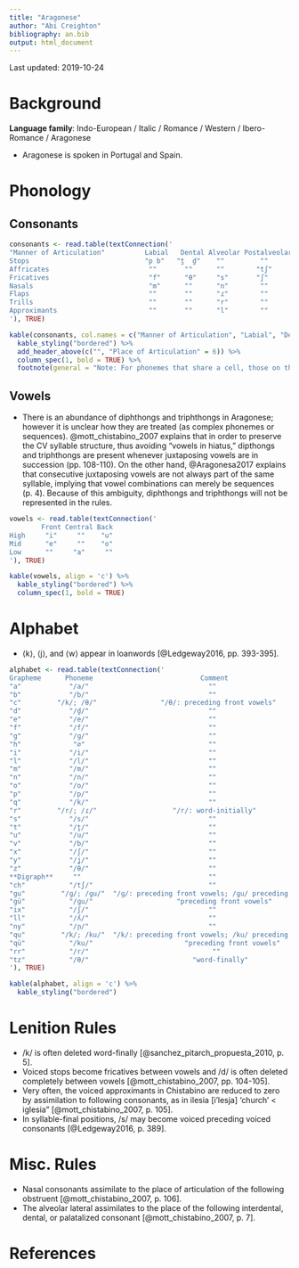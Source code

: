 ```yaml
---
title: "Aragonese"
author: "Abi Creighton"
bibliography: an.bib
output: html_document
---
```


Last updated: 2019-10-24

# Background

**Language family**: Indo-European / Italic / Romance / Western / Ibero-Romance / Aragonese

* Aragonese is spoken in Portugal and Spain.

# Phonology

## Consonants
```r
consonants <- read.table(textConnection('
"Manner of Articulation"          Labial   Dental Alveolar Postalveolar Palatal Velar     
Stops                             "p b"   "t̪  d̪"    ""         ""         ""    "k ɡ"    
Affricates                         ""       ""      ""        "tʃ"        ""     ""
Fricatives                         "f"      "θ"     "s"       "ʃ"         ""     ""
Nasals                             "m"      ""      "n"        ""         "ɲ"    ""
Flaps                              ""       ""      "ɾ"        ""         ""     ""
Trills                             ""       ""      "r"        ""         ""     ""
Approximants                       ""       ""      "l"        ""        "ʝ ʎ"   ""            
'), TRUE)

kable(consonants, col.names = c("Manner of Articulation", "Labial", "Dental", "Alveolar", "Postalveolar", "Palatal", "Velar"), align = 'c') %>%
  kable_styling("bordered") %>%
  add_header_above(c("", "Place of Articulation" = 6)) %>%
  column_spec(1, bold = TRUE) %>%
  footnote(general = "Note: For phonemes that share a cell, those on the left are voiceless and those on the right are voiced. Both palatal approximants are voiced, but the one on the right is lateral.", general_title = "")
```

## Vowels

* There is an abundance of diphthongs and triphthongs in Aragonese; however it is unclear how they are treated (as complex phonemes or sequences). @mott_chistabino_2007 explains that in order to preserve the CV syllable structure, thus avoiding "vowels in hiatus," dipthongs and triphthongs are present whenever juxtaposing vowels are in succession (pp. 108-110). On the other hand, @Aragonesa2017 explains that consecutive juxtaposing vowels are not always part of the same syllable, implying that vowel combinations can merely be sequences (p. 4). Because of this ambiguity, diphthongs and triphthongs will not be represented in the rules.

```r

vowels <- read.table(textConnection('
        Front Central Back     
High     "i"     ""    "u"
Mid      "e"     ""    "o"
Low      ""     "a"     ""                
'), TRUE)

kable(vowels, align = 'c') %>%
  kable_styling("bordered") %>%
  column_spec(1, bold = TRUE)
```

# Alphabet

* ⟨k⟩, ⟨j⟩, and ⟨w⟩ appear in loanwords [@Ledgeway2016, pp. 393-395].

```r

alphabet <- read.table(textConnection('
Grapheme      Phoneme                           Comment
"a"            "/a/"                              ""
"b"            "/b/"                              ""
"c"         "/k/; /θ/"                "/θ/: preceding front vowels"
"d"            "/d̪/"                              ""
"e"            "/e/"                              ""
"f"            "/f/"                              ""
"g"            "/ɡ/"                              ""
"h"             "∅"                               ""
"i"            "/i/"                              ""
"l"            "/l/"                              ""
"m"            "/m/"                              ""
"n"            "/n/"                              ""
"o"            "/o/"                              ""
"p"            "/p/"                              ""
"q"            "/k/"                              ""
"r"         "/r/; /ɾ/"                   "/r/: word-initially"
"s"            "/s/"                              ""
"t"            "/t̪/"                              ""
"u"            "/u/"                              ""
"v"            "/b/"                              ""
"x"            "/ʃ/"                              ""
"y"            "/ʝ/"                              ""
"z"            "/θ/"                              ""
**Digraph**     ""                                ""
"ch"           "/tʃ/"                             ""
"gu"         "/ɡ/; /ɡu/"  "/ɡ/: preceding front vowels; /ɡu/ preceding back vowels"
"gü"           "/ɡu/"                     "preceding front vowels"
"ix"           "/ʃ/"                              ""
"ll"           "/ʎ/"                              ""
"ny"           "/ɲ/"                              ""
"qu"         "/k/; /ku/"  "/k/: preceding front vowels; /ku/ preceding back vowels"      
"qü"           "/ku/"                       "preceding front vowels"      
"rr"           "/r/"                               ""
"tz"           "/θ/"                          "word-finally"
'), TRUE)

kable(alphabet, align = 'c') %>%
  kable_styling("bordered")
```

# Lenition Rules

* /k/ is often deleted word-finally [@sanchez_pitarch_propuesta_2010, p. 5].
* Voiced stops become fricatives between vowels and /d/ is often deleted completely between vowels [@mott_chistabino_2007, pp. 104-105].
* Very often, the voiced approximants in Chistabino are reduced to zero by assimilation to following consonants, as in ilesia [i'lesja] 'church' < iglesia" [@mott_chistabino_2007, p. 105].
* In syllable-final positions, /s/ may become voiced preceding voiced consonants [@Ledgeway2016, p. 389].

# Misc. Rules

* Nasal consonants assimilate to the place of articulation of the following obstruent [@mott_chistabino_2007, p. 106].
* The alveolar lateral assimilates to the place of the following interdental, dental, or palatalized consonant [@mott_chistabino_2007, p. 7].

# References
